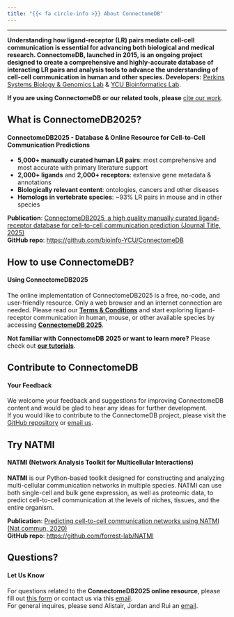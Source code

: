 ```yaml
---
title: "{{< fa circle-info >}} About ConnectomeDB"
---
```


---

**Understanding how ligand-receptor (LR) pairs mediate cell-cell communication is essential for advancing both biological and medical research. ConnectomeDB, launched in 2015, is an ongoing project designed to create a comprehensive and highly-accurate database of interacting LR pairs and analysis tools to advance the understanding of cell-cell communication in human and other species. Developers:** [Perkins Systems Biology & Genomics Lab](https://perkins.org.au/research/labs/cancer-program/systems-biology-and-genomics-overview/) & [YCU Bioinformatics Lab](https://www-user.yokohama-cu.ac.jp/~bioinfo/hp/).


**If you are using ConnectomeDB or our related tools, please** [cite our work](citeus.qmd).  
<span class="half-break"></span>

::: {.panel-tabset}

## **What is ConnectomeDB2025?**

#### **ConnectomeDB2025 - Database & Online Resource for Cell-to-Cell Communication Predictions**
<span class="half-break"></span>

- **5,000+ manually curated human LR pairs**: most comprehensive and most accurate with primary literature support\
- **2,000+ ligands** and **2,000+ receptors**: extensive gene metadata & annotations\
- **Biologically relevant content**: ontologies, cancers and other diseases\
- **Homologs in vertebrate species**: ~93% LR pairs in mouse and in other species\

<span class="half-break"></span>
**Publication**: [ ConnectomeDB2025, a high quality manually curated ligand-receptor database for cell-to-cell communication prediction (Journal Title, 2025)](https://doi.org/10.1038/s41467-020-18873-z)  
**GitHub repo**: <https://github.com/bioinfo-YCU/ConnectomeDB>  

## **How to use ConnectomeDB?**

#### **Using ConnectomeDB2025**
<span class="half-break"></span>

The online implementation of ConnectomeDB2025 is a free, no-code, and user-friendly resource. Only a web browser and an internet connection are needed. Please read our [**Terms & Conditions**](policy.qmd) and start exploring ligand-receptor communication in human, mouse, or other available species by accessing [**ConnectomeDB 2025**](database-human.qmd).

<span class="half-break"></span>
**Not familiar with ConnectomeDB 2025 or want to learn more?** Please check out [**our tutorials**](tutorials.qmd).

## **Contribute to ConnectomeDB**

#### **Your Feedback**
<span class="half-break"></span>

We welcome your feedback and suggestions for improving ConnectomeDB content and would be glad to hear any ideas for further development.  
If you would like to contribute to the ConnectomeDB project, please visit the [GitHub repository](https://github.com/bioinfo-YCU/ConnectomeDB) or [email us](mailto:need_to_think@com).

## **Try NATMI**

#### **NATMI (Network Analysis Toolkit for Multicellular Interactions)**
<span class="half-break"></span>

**NATMI** is our Python-based toolkit designed for constructing and analyzing multi-cellular communication networks in multiple species. NATMI can use both single-cell and bulk gene expression, as well as proteomic data, to predict cell-to-cell communication at the levels of niches, tissues, and the entire organism.

<span class="half-break"></span>

**Publication**: [Predicting cell-to-cell communication networks using NATMI (Nat commun, 2020)](https://doi.org/10.1038/s41467-020-18873-z)   
**GitHub repo**: <https://github.com/forrest-lab/NATMI> 


## **Questions?**

#### **Let Us Know**
<span class="half-break"></span>

For questions related to the **ConnectomeDB2025 online resource**, please fill out [this form](this form) or contact us via this [email](mailto:bioinfo@yokohama-cu.ac.jp).  
For general inquires, please send Alistair, Jordan and Rui an [email](mailto:alistair.forrest@gmail.com; jordanr@yokohama-cu.ac.jp; rui.hou@research.uwa.edu.au).

:::
